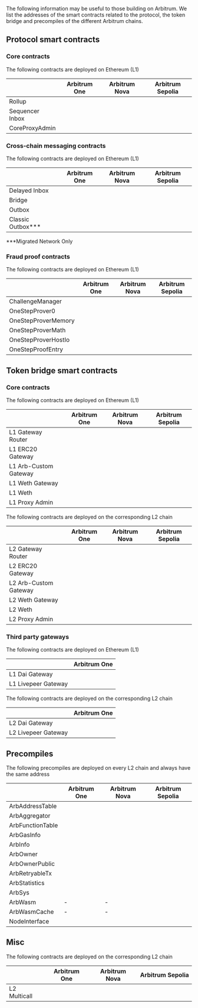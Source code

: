 
The following information may be useful to those building on Arbitrum. We list the addresses of the smart contracts related to the protocol, the token bridge and precompiles of the different Arbitrum chains.

## Protocol smart contracts

### Core contracts

The following contracts are deployed on Ethereum (L1)

|                 | Arbitrum One                                                                                   | Arbitrum Nova                                                                                  | Arbitrum Sepolia                                                                                      |
| --------------- | ---------------------------------------------------------------------------------------------- | ---------------------------------------------------------------------------------------------- | ----------------------------------------------------------------------------------------------------- |
| Rollup          | <AEL address="0x5eF0D09d1E6204141B4d37530808eD19f60FBa35" chainID={1} shortenAddress={true} /> | <AEL address="0xFb209827c58283535b744575e11953DCC4bEAD88" chainID={1} shortenAddress={true} /> | <AEL address="0xd80810638dbDF9081b72C1B33c65375e807281C8" chainID={11155111} shortenAddress={true} /> |
| Sequencer Inbox | <AEL address="0x1c479675ad559DC151F6Ec7ed3FbF8ceE79582B6" chainID={1} shortenAddress={true} /> | <AEL address="0x211E1c4c7f1bF5351Ac850Ed10FD68CFfCF6c21b" chainID={1} shortenAddress={true} /> | <AEL address="0x6c97864CE4bEf387dE0b3310A44230f7E3F1be0D" chainID={11155111} shortenAddress={true} /> |
| CoreProxyAdmin  | <AEL address="0x554723262467F125Ac9e1cDFa9Ce15cc53822dbD" chainID={1} shortenAddress={true} /> | <AEL address="0x71D78dC7cCC0e037e12de1E50f5470903ce37148" chainID={1} shortenAddress={true} /> | <AEL address="0x1ed74a4e4F4C42b86A7002e9951e98DBcC890686" chainID={11155111} shortenAddress={true} /> |

### Cross-chain messaging contracts

The following contracts are deployed on Ethereum (L1)

|                      | Arbitrum One                                                                                                                                                                                         | Arbitrum Nova                                                                                  | Arbitrum Sepolia                                                                                      |
| -------------------- | ---------------------------------------------------------------------------------------------------------------------------------------------------------------------------------------------------- | ---------------------------------------------------------------------------------------------- | ----------------------------------------------------------------------------------------------------- |
| Delayed Inbox        | <AEL address="0x4Dbd4fc535Ac27206064B68FfCf827b0A60BAB3f" chainID={1} shortenAddress={true} />                                                                                                       | <AEL address="0xc4448b71118c9071Bcb9734A0EAc55D18A153949" chainID={1} shortenAddress={true} /> | <AEL address="0xaAe29B0366299461418F5324a79Afc425BE5ae21" chainID={11155111} shortenAddress={true} /> |
| Bridge               | <AEL address="0x8315177aB297bA92A06054cE80a67Ed4DBd7ed3a" chainID={1} shortenAddress={true} />                                                                                                       | <AEL address="0xC1Ebd02f738644983b6C4B2d440b8e77DdE276Bd" chainID={1} shortenAddress={true} /> | <AEL address="0x38f918D0E9F1b721EDaA41302E399fa1B79333a9" chainID={11155111} shortenAddress={true} /> |
| Outbox               | <AEL address="0x0B9857ae2D4A3DBe74ffE1d7DF045bb7F96E4840" chainID={1} shortenAddress={true} />                                                                                                       | <AEL address="0xD4B80C3D7240325D18E645B49e6535A3Bf95cc58" chainID={1} shortenAddress={true} /> | <AEL address="0x65f07C7D521164a4d5DaC6eB8Fac8DA067A3B78F" chainID={11155111} shortenAddress={true} /> |
| Classic Outbox\*\*\* | <AEL address="0x760723CD2e632826c38Fef8CD438A4CC7E7E1A40" chainID={1} shortenAddress={true} /> <br /> <AEL address="0x667e23ABd27E623c11d4CC00ca3EC4d0bD63337a" chainID={1} shortenAddress={true} /> |                                                                                                |                                                                                                       |

\*\*\*Migrated Network Only

### Fraud proof contracts

The following contracts are deployed on Ethereum (L1)

|                     | Arbitrum One                                                                                   | Arbitrum Nova                                                                                  | Arbitrum Sepolia                                                                                      |
| ------------------- | ---------------------------------------------------------------------------------------------- | ---------------------------------------------------------------------------------------------- | ----------------------------------------------------------------------------------------------------- |
| ChallengeManager    | <AEL address="0xe5896783a2F463446E1f624e64Aa6836BE4C6f58" chainID={1} shortenAddress={true} /> | <AEL address="0xA59075221b50C598aED0Eae0bB9869639513af0D" chainID={1} shortenAddress={true} /> | <AEL address="0x84EDD049A8a54fB6ED6c239Ad46f5B021F150700" chainID={11155111} shortenAddress={true} /> |
| OneStepProver0      | <AEL address="0x499A4f574f2e4F8837E242adEc86223Ef7DeEfcC" chainID={1} shortenAddress={true} /> | <AEL address="0x8323B58C522690E6aFae94044825F0c79A93d236" chainID={1} shortenAddress={true} /> | <AEL address="0xAF57ce898670D8fb4BEa8d3C37E22CbA01B70ddA" chainID={11155111} shortenAddress={true} /> |
| OneStepProverMemory | <AEL address="0xb556F3Bb0FdCFeAf81a1c393e024a69a3327B676" chainID={1} shortenAddress={true} /> | <AEL address="0x7a6C0503107858f82a790E481024134092e19979" chainID={1} shortenAddress={true} /> | <AEL address="0xA6Aca7d478e5236868bd8C8fD95B061685CBf0c5" chainID={11155111} shortenAddress={true} /> |
| OneStepProverMath   | <AEL address="0xd315Ac3a82E8EDAA84b347F478e0F59801747970" chainID={1} shortenAddress={true} /> | <AEL address="0x1efb116EBC38CE895Eb2E5e009234E0E0836f2F5" chainID={1} shortenAddress={true} /> | <AEL address="0xfEe5c93D21b1b036eD6C250ca08F274a1a7d42F4" chainID={11155111} shortenAddress={true} /> |
| OneStepProverHostIo | <AEL address="0xb965b08A826D4C7634e0Df4c5eF5E1d1f9b5D13A" chainID={1} shortenAddress={true} /> | <AEL address="0x9CBC3F14a57CE6eAD0e770F528E2f1E8b8C37613" chainID={1} shortenAddress={true} /> | <AEL address="0xA53aA7d75C6672d774D4229c3cCf1F79870B752a" chainID={11155111} shortenAddress={true} /> |
| OneStepProofEntry   | <AEL address="0x3E1f62AA8076000c3218493FE3e0Ae40bcB9A1DF" chainID={1} shortenAddress={true} /> | <AEL address="0x7AdcA86896c4220f19B2f7f9746e7A99E57B0Fc5" chainID={1} shortenAddress={true} /> | <AEL address="0x08a289543e8e3423db585DcFF8fa0a6E4b515961" chainID={11155111} shortenAddress={true} /> |

## Token bridge smart contracts

### Core contracts

The following contracts are deployed on Ethereum (L1)

|                       | Arbitrum One                                                                                   | Arbitrum Nova                                                                                  | Arbitrum Sepolia                                                                                      |
| --------------------- | ---------------------------------------------------------------------------------------------- | ---------------------------------------------------------------------------------------------- | ----------------------------------------------------------------------------------------------------- |
| L1 Gateway Router     | <AEL address="0x72Ce9c846789fdB6fC1f34aC4AD25Dd9ef7031ef" chainID={1} shortenAddress={true} /> | <AEL address="0xC840838Bc438d73C16c2f8b22D2Ce3669963cD48" chainID={1} shortenAddress={true} /> | <AEL address="0xcE18836b233C83325Cc8848CA4487e94C6288264" chainID={11155111} shortenAddress={true} /> |
| L1 ERC20 Gateway      | <AEL address="0xa3A7B6F88361F48403514059F1F16C8E78d60EeC" chainID={1} shortenAddress={true} /> | <AEL address="0xB2535b988dcE19f9D71dfB22dB6da744aCac21bf" chainID={1} shortenAddress={true} /> | <AEL address="0x902b3E5f8F19571859F4AB1003B960a5dF693aFF" chainID={11155111} shortenAddress={true} /> |
| L1 Arb-Custom Gateway | <AEL address="0xcEe284F754E854890e311e3280b767F80797180d" chainID={1} shortenAddress={true} /> | <AEL address="0x23122da8C581AA7E0d07A36Ff1f16F799650232f" chainID={1} shortenAddress={true} /> | <AEL address="0xba2F7B6eAe1F9d174199C5E4867b563E0eaC40F3" chainID={11155111} shortenAddress={true} /> |
| L1 Weth Gateway       | <AEL address="0xd92023E9d9911199a6711321D1277285e6d4e2db" chainID={1} shortenAddress={true} /> | <AEL address="0xE4E2121b479017955Be0b175305B35f312330BaE" chainID={1} shortenAddress={true} /> | <AEL address="0xA8aD8d7e13cbf556eE75CB0324c13535d8100e1E" chainID={11155111} shortenAddress={true} /> |
| L1 Weth               | <AEL address="0xC02aaA39b223FE8D0A0e5C4F27eAD9083C756Cc2" chainID={1} shortenAddress={true} /> | <AEL address="0xC02aaA39b223FE8D0A0e5C4F27eAD9083C756Cc2" chainID={1} shortenAddress={true} /> | <AEL address="0x7b79995e5f793A07Bc00c21412e50Ecae098E7f9" chainID={11155111} shortenAddress={true} /> |
| L1 Proxy Admin        | <AEL address="0x9aD46fac0Cf7f790E5be05A0F15223935A0c0aDa" chainID={1} shortenAddress={true} /> | <AEL address="0xa8f7DdEd54a726eB873E98bFF2C95ABF2d03e560" chainID={1} shortenAddress={true} /> | <AEL address="0xDBFC2FfB44A5D841aB42b0882711ed6e5A9244b0" chainID={11155111} shortenAddress={true} /> |

The following contracts are deployed on the corresponding L2 chain

|                       | Arbitrum One                                                                                       | Arbitrum Nova                                                                                      | Arbitrum Sepolia                                                                                    |
| --------------------- | -------------------------------------------------------------------------------------------------- | -------------------------------------------------------------------------------------------------- | --------------------------------------------------------------------------------------------------- |
| L2 Gateway Router     | <AEL address="0x5288c571Fd7aD117beA99bF60FE0846C4E84F933" chainID={42161} shortenAddress={true} /> | <AEL address="0x21903d3F8176b1a0c17E953Cd896610Be9fFDFa8" chainID={42170} shortenAddress={true} /> | <AEL address="0x9fDD1C4E4AA24EEc1d913FABea925594a20d43C7" chainID={421614} shortenAddress={true} /> |
| L2 ERC20 Gateway      | <AEL address="0x09e9222E96E7B4AE2a407B98d48e330053351EEe" chainID={42161} shortenAddress={true} /> | <AEL address="0xcF9bAb7e53DDe48A6DC4f286CB14e05298799257" chainID={42170} shortenAddress={true} /> | <AEL address="0x6e244cD02BBB8a6dbd7F626f05B2ef82151Ab502" chainID={421614} shortenAddress={true} /> |
| L2 Arb-Custom Gateway | <AEL address="0x096760F208390250649E3e8763348E783AEF5562" chainID={42161} shortenAddress={true} /> | <AEL address="0xbf544970E6BD77b21C6492C281AB60d0770451F4" chainID={42170} shortenAddress={true} /> | <AEL address="0x8Ca1e1AC0f260BC4dA7Dd60aCA6CA66208E642C5" chainID={421614} shortenAddress={true} /> |
| L2 Weth Gateway       | <AEL address="0x6c411aD3E74De3E7Bd422b94A27770f5B86C623B" chainID={42161} shortenAddress={true} /> | <AEL address="0x7626841cB6113412F9c88D3ADC720C9FAC88D9eD" chainID={42170} shortenAddress={true} /> | <AEL address="0xCFB1f08A4852699a979909e22c30263ca249556D" chainID={421614} shortenAddress={true} /> |
| L2 Weth               | <AEL address="0x82aF49447D8a07e3bd95BD0d56f35241523fBab1" chainID={42161} shortenAddress={true} /> | <AEL address="0x722E8BdD2ce80A4422E880164f2079488e115365" chainID={42170} shortenAddress={true} /> | <AEL address="0x980B62Da83eFf3D4576C647993b0c1D7faf17c73" chainID={421614} shortenAddress={true} /> |
| L2 Proxy Admin        | <AEL address="0xd570aCE65C43af47101fC6250FD6fC63D1c22a86" chainID={42161} shortenAddress={true} /> | <AEL address="0xada790b026097BfB36a5ed696859b97a96CEd92C" chainID={42170} shortenAddress={true} /> | <AEL address="0x715D99480b77A8d9D603638e593a539E21345FdF" chainID={421614} shortenAddress={true} /> |

### Third party gateways

The following contracts are deployed on Ethereum (L1)

|                     | Arbitrum One                                                                                   |
| ------------------- | ---------------------------------------------------------------------------------------------- |
| L1 Dai Gateway      | <AEL address="0xD3B5b60020504bc3489D6949d545893982BA3011" chainID={1} shortenAddress={true} /> |
| L1 Livepeer Gateway | <AEL address="0x6142f1C8bBF02E6A6bd074E8d564c9A5420a0676" chainID={1} shortenAddress={true} /> |

The following contracts are deployed on the corresponding L2 chain

|                     | Arbitrum One                                                                                       |
| ------------------- | -------------------------------------------------------------------------------------------------- |
| L2 Dai Gateway      | <AEL address="0x467194771dAe2967Aef3ECbEDD3Bf9a310C76C65" chainID={42161} shortenAddress={true} /> |
| L2 Livepeer Gateway | <AEL address="0x6D2457a4ad276000A615295f7A80F79E48CcD318" chainID={42161} shortenAddress={true} /> |

## Precompiles

The following precompiles are deployed on every L2 chain and always have the same address

|                  | Arbitrum One                                                                                       | Arbitrum Nova                                                                                      | Arbitrum Sepolia                                                                                    |
| ---------------- | -------------------------------------------------------------------------------------------------- | -------------------------------------------------------------------------------------------------- | --------------------------------------------------------------------------------------------------- |
| ArbAddressTable  | <AEL address="0x0000000000000000000000000000000000000066" chainID={42161} shortenAddress={true} /> | <AEL address="0x0000000000000000000000000000000000000066" chainID={42170} shortenAddress={true} /> | <AEL address="0x0000000000000000000000000000000000000066" chainID={421614} shortenAddress={true} /> |
| ArbAggregator    | <AEL address="0x000000000000000000000000000000000000006D" chainID={42161} shortenAddress={true} /> | <AEL address="0x000000000000000000000000000000000000006D" chainID={42170} shortenAddress={true} /> | <AEL address="0x000000000000000000000000000000000000006D" chainID={421614} shortenAddress={true} /> |
| ArbFunctionTable | <AEL address="0x0000000000000000000000000000000000000068" chainID={42161} shortenAddress={true} /> | <AEL address="0x0000000000000000000000000000000000000068" chainID={42170} shortenAddress={true} /> | <AEL address="0x0000000000000000000000000000000000000068" chainID={421614} shortenAddress={true} /> |
| ArbGasInfo       | <AEL address="0x000000000000000000000000000000000000006C" chainID={42161} shortenAddress={true} /> | <AEL address="0x000000000000000000000000000000000000006C" chainID={42170} shortenAddress={true} /> | <AEL address="0x000000000000000000000000000000000000006C" chainID={421614} shortenAddress={true} /> |
| ArbInfo          | <AEL address="0x0000000000000000000000000000000000000065" chainID={42161} shortenAddress={true} /> | <AEL address="0x0000000000000000000000000000000000000065" chainID={42170} shortenAddress={true} /> | <AEL address="0x0000000000000000000000000000000000000065" chainID={421614} shortenAddress={true} /> |
| ArbOwner         | <AEL address="0x0000000000000000000000000000000000000070" chainID={42161} shortenAddress={true} /> | <AEL address="0x0000000000000000000000000000000000000070" chainID={42170} shortenAddress={true} /> | <AEL address="0x0000000000000000000000000000000000000070" chainID={421614} shortenAddress={true} /> |
| ArbOwnerPublic   | <AEL address="0x000000000000000000000000000000000000006b" chainID={42161} shortenAddress={true} /> | <AEL address="0x000000000000000000000000000000000000006b" chainID={42170} shortenAddress={true} /> | <AEL address="0x000000000000000000000000000000000000006b" chainID={421614} shortenAddress={true} /> |
| ArbRetryableTx   | <AEL address="0x000000000000000000000000000000000000006E" chainID={42161} shortenAddress={true} /> | <AEL address="0x000000000000000000000000000000000000006E" chainID={42170} shortenAddress={true} /> | <AEL address="0x000000000000000000000000000000000000006E" chainID={421614} shortenAddress={true} /> |
| ArbStatistics    | <AEL address="0x000000000000000000000000000000000000006F" chainID={42161} shortenAddress={true} /> | <AEL address="0x000000000000000000000000000000000000006F" chainID={42170} shortenAddress={true} /> | <AEL address="0x000000000000000000000000000000000000006F" chainID={421614} shortenAddress={true} /> |
| ArbSys           | <AEL address="0x0000000000000000000000000000000000000064" chainID={42161} shortenAddress={true} /> | <AEL address="0x0000000000000000000000000000000000000064" chainID={42170} shortenAddress={true} /> | <AEL address="0x0000000000000000000000000000000000000064" chainID={421614} shortenAddress={true} /> |
| ArbWasm          | -                                                                                                  | -                                                                                                  | <AEL address="0x0000000000000000000000000000000000000071" chainID={421614} shortenAddress={true} /> |
| ArbWasmCache     | -                                                                                                  | -                                                                                                  | <AEL address="0x0000000000000000000000000000000000000072" chainID={421614} shortenAddress={true} /> |
| NodeInterface    | <AEL address="0x00000000000000000000000000000000000000C8" chainID={42161} shortenAddress={true} /> | <AEL address="0x00000000000000000000000000000000000000C8" chainID={42170} shortenAddress={true} /> | <AEL address="0x00000000000000000000000000000000000000C8" chainID={421614} shortenAddress={true} /> |

## Misc

The following contracts are deployed on the corresponding L2 chain

|              | Arbitrum One                                                                                       | Arbitrum Nova                                                                                      | Arbitrum Sepolia                                                                                    |
| ------------ | -------------------------------------------------------------------------------------------------- | -------------------------------------------------------------------------------------------------- | --------------------------------------------------------------------------------------------------- |
| L2 Multicall | <AEL address="0x842eC2c7D803033Edf55E478F461FC547Bc54EB2" chainID={42161} shortenAddress={true} /> | <AEL address="0x5e1eE626420A354BbC9a95FeA1BAd4492e3bcB86" chainID={42170} shortenAddress={true} /> | <AEL address="0xA115146782b7143fAdB3065D86eACB54c169d092" chainID={421614} shortenAddress={true} /> |
